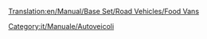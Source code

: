[[Translation:en/Manual/Base Set/Road Vehicles/Food Vans]]

{{it/Manuale/Set base/Autoveicoli/StatAutoveicoli|nome     = Furgone alimentari Foster
  |img      = en/Manual/Base Set/Road Vehicles/Foster Food Van.png
  |prezzo    = 9.186  
  |velocità    = 48
  |annuale   = 842
  |ideato = 1935
  |vita     = 15
  |capacità = 17 t di alimentari
}}
{{it/Manuale/Set base/Autoveicoli/StatAutoveicoli|nome     = Furgone alimentari Perry
  |img      = en/Manual/Base Set/Road Vehicles/Perry Food Van.png
  |prezzo    = 10.992  
  |velocità    = 88
  |annuale   = 1.574
  |ideato = 1971
  |vita     = 15
  |capacità = 20 t di alimentari
}}

{{it/Manuale/Set base/Autoveicoli/StatAutoveicoli|nome     = Furgone alimentari Chippy
  |img      = en/Manual/Base Set/Road Vehicles/Chippy Food Van.png
  |prezzo    = 11.812  
  |velocità    = 112
  |annuale   = 2.250
  |ideato = 2004
  |vita     = 15
  |capacità = 22 t di alimentari
}}

[[Category:it/Manuale/Autoveicoli]]